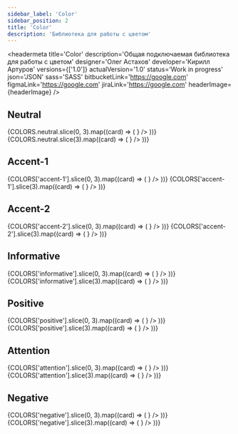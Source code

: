 ```yaml
---
sidebar_label: 'Color'
sidebar_position: 2
title: 'Color'
description: 'Библиотека для работы с цветом'
---
```



<headermeta
  title='Color'
  description='Общая подключаемая библиотека для работы с цветом'
  designer='Олег Астахов'
  developer='Кирилл Артуров'
  versions={['1.0']}
  actualVersion='1.0'
  status='Work in progress'
  json='JSON'
  sass='SASS'
  bitbucketLink='https://google.com'
  figmaLink='https://google.com'
  jiraLink='https://google.com'
  headerImage={headerImage}
/>

## Neutral

<docviewport>
  <examples cols={3} mb={32}>
    {COLORS.neutral.slice(0, 3).map((card) => (
      <example key={card.name} exampleCode={card.exampleCode}>
        <Card {...card} valueComp={<Color style={card.valueStyle} />} />
      </example>
    ))}
  </examples>
  <examples cols={4}>
    {COLORS.neutral.slice(3).map((card) => (
      <example key={card.name} exampleCode={card.exampleCode}>
        <Card {...card} valueComp={<Color style={card.valueStyle} />} />
      </example>
    ))}
  </examples>
</docviewport>

<divider />

## Accent-1

<docviewport>
  <examples cols={3} mb={32}>
    {COLORS['accent-1'].slice(0, 3).map((card) => (
      <example key={card.name} exampleCode={card.exampleCode}>
        <Card {...card} valueComp={<Color style={card.valueStyle} />} />
      </example>
    ))}
  </examples>
  <examples cols={4}>
    {COLORS['accent-1'].slice(3).map((card) => (
      <example key={card.name} exampleCode={card.exampleCode}>
        <Card {...card} valueComp={<Color style={card.valueStyle} />} />
      </example>
    ))}
  </examples>
</docviewport>

<divider />

## Accent-2

<docviewport>
  <examples cols={3} mb={32}>
    {COLORS['accent-2'].slice(0, 3).map((card) => (
      <example key={card.name} exampleCode={card.exampleCode}>
        <Card {...card} valueComp={<Color style={card.valueStyle} />} />
      </example>
    ))}
  </examples>
  <examples cols={4}>
    {COLORS['accent-2'].slice(3).map((card) => (
      <example key={card.name} exampleCode={card.exampleCode}>
        <Card {...card} valueComp={<Color style={card.valueStyle} />} />
      </example>
    ))}
  </examples>
</docviewport>

<divider />

## Informative

<docviewport>
  <examples cols={3} mb={32}>
    {COLORS['informative'].slice(0, 3).map((card) => (
      <example key={card.name} exampleCode={card.exampleCode}>
        <Card {...card} valueComp={<Color style={card.valueStyle} />} />
      </example>
    ))}
  </examples>
  <examples cols={4}>
    {COLORS['informative'].slice(3).map((card) => (
      <example key={card.name} exampleCode={card.exampleCode}>
        <Card {...card} valueComp={<Color style={card.valueStyle} />} />
      </example>
    ))}
  </examples>
</docviewport>

<divider />

## Positive

<docviewport>
  <examples cols={3} mb={32}>
    {COLORS['positive'].slice(0, 3).map((card) => (
      <example key={card.name} exampleCode={card.exampleCode}>
        <Card {...card} valueComp={<Color style={card.valueStyle} />} />
      </example>
    ))}
  </examples>
  <examples cols={4}>
    {COLORS['positive'].slice(3).map((card) => (
      <example key={card.name} exampleCode={card.exampleCode}>
        <Card {...card} valueComp={<Color style={card.valueStyle} />} />
      </example>
    ))}
  </examples>
</docviewport>

<divider />

## Attention

<docviewport>
  <examples cols={3} mb={32}>
    {COLORS['attention'].slice(0, 3).map((card) => (
      <example key={card.name} exampleCode={card.exampleCode}>
        <Card {...card} valueComp={<Color style={card.valueStyle} />} />
      </example>
    ))}
  </examples>
  <examples cols={4}>
    {COLORS['attention'].slice(3).map((card) => (
      <example key={card.name} exampleCode={card.exampleCode}>
        <Card {...card} valueComp={<Color style={card.valueStyle} />} />
      </example>
    ))}
  </examples>
</docviewport>

<divider />

## Negative

<docviewport>
  <examples cols={3} mb={32}>
    {COLORS['negative'].slice(0, 3).map((card) => (
      <example key={card.name} exampleCode={card.exampleCode}>
        <Card {...card} valueComp={<Color style={card.valueStyle} />} />
      </example>
    ))}
  </examples>
  <examples cols={4}>
    {COLORS['negative'].slice(3).map((card) => (
      <example key={card.name} exampleCode={card.exampleCode}>
        <Card {...card} valueComp={<Color style={card.valueStyle} />} />
      </example>
    ))}
  </examples>
</docviewport>

<divider marginTop={128} marginBottom={0} />
